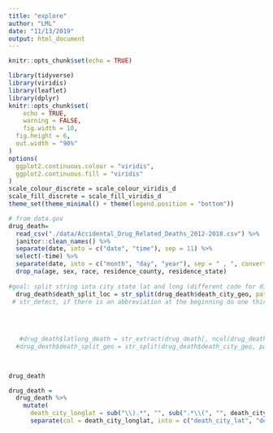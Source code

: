 ```yaml
---
title: "explore"
author: "LML"
date: "11/13/2019"
output: html_document
---
```


```r
knitr::opts_chunk$set(echo = TRUE)

library(tidyverse)
library(viridis)
library(leaflet)
library(dplyr)
knitr::opts_chunk$set(
	echo = TRUE,
	warning = FALSE,
	fig.width = 10, 
  fig.height = 6,
  out.width = "90%"
)
options(
  ggplot2.continuous.colour = "viridis",
  ggplot2.continuous.fill = "viridis"
)
scale_colour_discrete = scale_colour_viridis_d
scale_fill_discrete = scale_fill_viridis_d
theme_set(theme_minimal() + theme(legend.position = "bottom"))

```


```r
# from data.gov
drug_death=
  read_csv("./data/Accidental_Drug_Related_Deaths_2012-2018.csv") %>%
  janitor::clean_names() %>%
  separate(date, into = c("date", "time"), sep = 11) %>%
  select(-time) %>%
  separate(date, into = c("month", "day", "year"), sep = " , ", convert = TRUE) %>%
  drop_na(age, sex, race, residence_county, residence_state) 
  
#goal: split string into city state lat and long (different code for different situations)
  drug_death$death_split_loc = str_split(drug_death$death_city_geo, pattern = "\\(", simplify = TRUE) 
 # str_detect, if there is an abbreviation at the beginning do one thing

  
  
  
   #drug_death$latlong_death = str_extract(drug_death[, ncol(drug_death)], pattern = "\\d{}"
  #drug_death$death_split_geo = str_split(drug_death$death_city_geo, pattern = "\\n", simplify = TRUE)
  


drug_death
```




```r
drug_death = 
  drug_death %>% 
    mutate(
      death_city_longlat = sub("\\).*", "", sub(".*\\(", "", death_city_geo))  ) %>% 
      separate(col = death_city_longlat, into = c("death_city_lat", "death_city_long"), sep = "," ,remove = FALSE)


```


